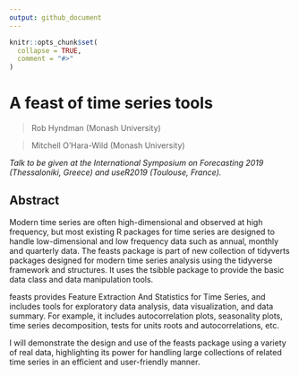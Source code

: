 ```yaml
---
output: github_document
---
```


<!-- README.md is generated from README.Rmd. Please edit that file -->

```r
knitr::opts_chunk$set(
  collapse = TRUE,
  comment = "#>"
)
```

# A feast of time series tools

>   Rob Hyndman (Monash University)

>   Mitchell O'Hara-Wild (Monash University)

*Talk to be given at the International Symposium on Forecasting 2019 (Thessaloniki, Greece) and useR2019 (Toulouse, France).*


## Abstract

Modern time series are often high-dimensional and observed at high frequency, but most existing R packages for time series are designed to handle low-dimensional and low frequency data such as annual, monthly and quarterly data. The feasts package is part of new collection of tidyverts packages designed for modern time series analysis using the tidyverse framework and structures. It uses the tsibble package to provide the basic data class and data manipulation tools.

feasts provides Feature Extraction And Statistics for Time Series, and includes tools for exploratory data analysis, data visualization, and data summary. For example, it includes autocorrelation plots, seasonality plots, time series decomposition, tests for units roots and autocorrelations, etc.

I will demonstrate the design and use of the feasts package using a variety of real data, highlighting its power for handling large collections of related time series in an efficient and user-friendly manner.